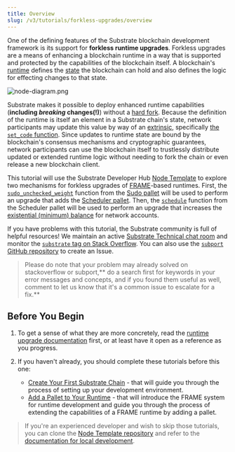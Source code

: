 ```yaml
---
title: Overview
slug: /v3/tutorials/forkless-upgrades/overview
---
```


One of the defining features of the Substrate blockchain development framework is its support for
**forkless runtime upgrades**. Forkless upgrades are a means of enhancing a blockchain runtime in a
way that is supported and protected by the capabilities of the blockchain itself. A blockchain's
[runtime](../../../v3/docs/concepts/runtime) defines the [state](../../../v3/docs/runtime/storage) the
blockchain can hold and also defines the logic for effecting changes to that state.

![node-diagram.png](../../../../src/images/tutorials/04-forkless-upgrade/node-diagram.png)

Substrate makes it possible to deploy enhanced runtime capabilities (**including _breaking_ changes(!)**)
without a [hard fork](../../../v3/docs/getting-started/glossary#fork). Because the definition of the
runtime is itself an element in a Substrate chain's state, network participants may update this
value by way of an [extrinsic](../../../v3/docs/concepts/extrinsics), specifically
[the `set_code` function](https://substrate.dev/rustdocs/v3.0.0/frame_system/pallet/enum.Call.html#variant.set_code).
Since updates to runtime state are bound by the blockchain's consensus mechanisms and cryptographic
guarantees, network participants can use the blockchain itself to trustlessly distribute updated or
extended runtime logic without needing to fork the chain or even release a new blockchain client.

This tutorial will use the Substrate Developer Hub
[Node Template](https://github.com/substrate-developer-hub/substrate-node-template) to explore two
mechanisms for forkless upgrades of [FRAME](../../../v3/docs/runtime/frame)-based runtimes.
First, the
[`sudo_unchecked_weight`](https://substrate.dev/rustdocs/v3.0.0/pallet_sudo/enum.Call.html#variant.sudo_unchecked_weight)
function from the [Sudo pallet](../../../v3/docs/runtime/frame#sudo) will be used to perform an
upgrade that adds the [Scheduler pallet](../../../v3/docs/runtime/frame#scheduler). Then, the
[`schedule`](https://substrate.dev/rustdocs/v3.0.0/pallet_scheduler/enum.Call.html#variant.schedule)
function from the Scheduler pallet will be used to perform an upgrade that increases the
[existential (minimum) balance](../../../v3/docs/getting-started/glossary#existential-deposit)
for network accounts.

If you have problems with this tutorial, the Substrate community is full of helpful resources! We
maintain an active
[Substrate Technical chat room](https://matrix.to/#/#substrate-technical:matrix.org) and
monitor the
[`substrate` tag on Stack Overflow](https://stackoverflow.com/questions/tagged/substrate). You can
also use the [`subport` GitHub repository](https://github.com/paritytech/subport/issues/new) to
create an Issue.

> Please do note that your problem may already solved on stackoverflow or subport,**
> do a search first for keywords in your error messages and concepts, and if you found them useful
> as well, comment to let us know that it's a common issue to escalate for a fix.**

## Before You Begin

1. To get a sense of what they are more concretely, read the
[runtime upgrade documentation](../../../v3/docs/runtime/upgrades) first, or at least have
it open as a reference as you progress.

2. If you haven't already, you should complete these tutorials before this one:
    - [Create Your First Substrate Chain](../../tutorials/create-your-first-substrate-chain/) -
    that will guide you through the process of setting up your development environment.
    - [Add a Pallet to Your Runtime](../../tutorials/add-a-pallet) - that will introduce the
    FRAME system for runtime development and guide you through the process of extending the
    capabilities of a FRAME runtime by adding a pallet.

> If you're an experienced developer and wish to skip those
> tutorials, you can clone the
> [Node Template repository](https://github.com/substrate-developer-hub/substrate-node-template) and
> refer to the
> [documentation for local development](https://github.com/substrate-developer-hub/substrate-node-template#getting-started).
